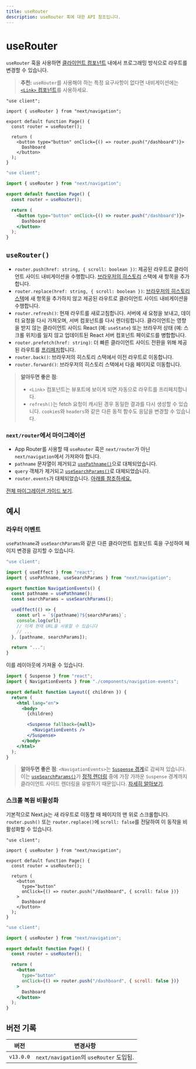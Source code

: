 ```yaml
---
title: useRouter
description: useRouter 훅에 대한 API 참조입니다.
---
```


# useRouter

`useRouter` 훅을 사용하면 [클라이언트 컴포넌트](/docs/app/building-your-application/rendering/client-components) 내에서 프로그래밍 방식으로 라우트를 변경할 수 있습니다.

> **추천:** `useRouter`를 사용해야 하는 특정 요구사항이 없다면 내비게이션에는 [`<Link>` 컴포넌트](/docs/app/building-your-application/routing/linking-and-navigating#link-component)를 사용하세요.

```tsx filename="app/example-client-component.tsx" switcher
"use client";

import { useRouter } from "next/navigation";

export default function Page() {
  const router = useRouter();

  return (
    <button type="button" onClick={() => router.push("/dashboard")}>
      Dashboard
    </button>
  );
}
```

```jsx filename="app/example-client-component.js" switcher
"use client";

import { useRouter } from "next/navigation";

export default function Page() {
  const router = useRouter();

  return (
    <button type="button" onClick={() => router.push("/dashboard")}>
      Dashboard
    </button>
  );
}
```

## `useRouter()`

- `router.push(href: string, { scroll: boolean })`: 제공된 라우트로 클라이언트 사이드 내비게이션을 수행합니다. [브라우저의 히스토리](https://developer.mozilla.org/docs/Web/API/History_API) 스택에 새 항목을 추가합니다.
- `router.replace(href: string, { scroll: boolean })`: [브라우저의 히스토리 스택](https://developer.mozilla.org/docs/Web/API/History_API)에 새 항목을 추가하지 않고 제공된 라우트로 클라이언트 사이드 내비게이션을 수행합니다.
- `router.refresh()`: 현재 라우트를 새로고침합니다. 서버에 새 요청을 보내고, 데이터 요청을 다시 가져오며, 서버 컴포넌트를 다시 렌더링합니다. 클라이언트는 영향을 받지 않는 클라이언트 사이드 React (예: `useState`) 또는 브라우저 상태 (예: 스크롤 위치)를 잃지 않고 업데이트된 React 서버 컴포넌트 페이로드를 병합합니다.
- `router.prefetch(href: string)`: 더 빠른 클라이언트 사이드 전환을 위해 제공된 라우트를 [프리페치](/docs/app/building-your-application/routing/linking-and-navigating#2-prefetching)합니다.
- `router.back()`: 브라우저의 히스토리 스택에서 이전 라우트로 이동합니다.
- `router.forward()`: 브라우저의 히스토리 스택에서 다음 페이지로 이동합니다.

> **알아두면 좋은 점**:
>
> - `<Link>` 컴포넌트는 뷰포트에 보이게 되면 자동으로 라우트를 프리페치합니다.
> - `refresh()`는 fetch 요청이 캐시된 경우 동일한 결과를 다시 생성할 수 있습니다. `cookies`와 `headers`와 같은 다른 동적 함수도 응답을 변경할 수 있습니다.

### `next/router`에서 마이그레이션

- App Router를 사용할 때 `useRouter` 훅은 `next/router`가 아닌 `next/navigation`에서 가져와야 합니다.
- `pathname` 문자열이 제거되고 [`usePathname()`](/docs/app/api-reference/functions/use-pathname)으로 대체되었습니다.
- `query` 객체가 제거되고 [`useSearchParams()`](/docs/app/api-reference/functions/use-search-params)로 대체되었습니다.
- `router.events`가 대체되었습니다. [아래를 참조하세요.](#router-events)

[전체 마이그레이션 가이드 보기](/docs/app/building-your-application/upgrading/app-router-migration).

## 예시

### 라우터 이벤트

`usePathname`과 `useSearchParams`와 같은 다른 클라이언트 컴포넌트 훅을 구성하여 페이지 변경을 감지할 수 있습니다.

```jsx filename="app/components/navigation-events.js"
"use client";

import { useEffect } from "react";
import { usePathname, useSearchParams } from "next/navigation";

export function NavigationEvents() {
  const pathname = usePathname();
  const searchParams = useSearchParams();

  useEffect(() => {
    const url = `${pathname}?${searchParams}`;
    console.log(url);
    // 이제 현재 URL을 사용할 수 있습니다
    // ...
  }, [pathname, searchParams]);

  return "...";
}
```

이를 레이아웃에 가져올 수 있습니다.

```jsx filename="app/layout.js" highlight={2,10-12}
import { Suspense } from "react";
import { NavigationEvents } from "./components/navigation-events";

export default function Layout({ children }) {
  return (
    <html lang="en">
      <body>
        {children}

        <Suspense fallback={null}>
          <NavigationEvents />
        </Suspense>
      </body>
    </html>
  );
}
```

> **알아두면 좋은 점**: `<NavigationEvents>`는 [`Suspense` 경계](/docs/app/building-your-application/routing/loading-ui-and-streaming#example)로 감싸져 있습니다. 이는 [`useSearchParams()`](/docs/app/api-reference/functions/use-search-params)가 [정적 렌더링](/docs/app/building-your-application/rendering/server-components#static-rendering-default) 중에 가장 가까운 `Suspense` 경계까지 클라이언트 사이드 렌더링을 유발하기 때문입니다. [자세히 알아보기](/docs/app/api-reference/functions/use-search-params#behavior).

### 스크롤 복원 비활성화

기본적으로 Next.js는 새 라우트로 이동할 때 페이지의 맨 위로 스크롤합니다. `router.push()` 또는 `router.replace()`에 `scroll: false`를 전달하여 이 동작을 비활성화할 수 있습니다.

```tsx filename="app/example-client-component.tsx" switcher
"use client";

import { useRouter } from "next/navigation";

export default function Page() {
  const router = useRouter();

  return (
    <button
      type="button"
      onClick={() => router.push("/dashboard", { scroll: false })}
    >
      Dashboard
    </button>
  );
}
```

```jsx filename="app/example-client-component.jsx" switcher
"use client";

import { useRouter } from "next/navigation";

export default function Page() {
  const router = useRouter();

  return (
    <button
      type="button"
      onClick={() => router.push("/dashboard", { scroll: false })}
    >
      Dashboard
    </button>
  );
}
```

## 버전 기록

| 버전      | 변경사항                                |
| --------- | --------------------------------------- |
| `v13.0.0` | `next/navigation`의 `useRouter` 도입됨. |
